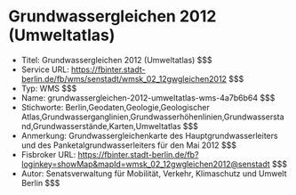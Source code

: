 # Grundwassergleichen 2012 (Umweltatlas)
- Titel: Grundwassergleichen 2012 (Umweltatlas) $$$
- Service URL: https://fbinter.stadt-berlin.de/fb/wms/senstadt/wmsk_02_12gwgleichen2012 $$$
- Typ: WMS $$$
- Name: grundwassergleichen-2012-umweltatlas-wms-4a7b6b64 $$$
- Stichworte: Berlin,Geodaten,Geologie,Geologischer Atlas,Grundwasserganglinien,Grundwasserhöhenlinien,Grundwasserstand,Grundwasserstände,Karten,Umweltatlas $$$
- Anmerkung: Grundwassergleichenkarte des Hauptgrundwasserleiters und des Panketalgrundwasserleiters für den Mai 2012 $$$
- Fisbroker URL: https://fbinter.stadt-berlin.de/fb?loginkey=showMap&mapId=wmsk_02_12gwgleichen2012@senstadt $$$
- Autor: Senatsverwaltung für Mobilität, Verkehr, Klimaschutz und Umwelt Berlin $$$
